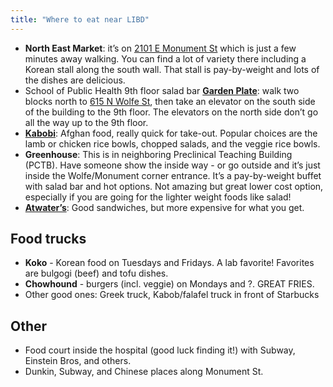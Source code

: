```yaml
---
title: "Where to eat near LIBD"
---
```



* **North East Market**: it's on [2101 E Monument St](https://goo.gl/maps/Cy7K5LJ3pZx9p3Mr5) which is just a few minutes away walking. You can find a lot of variety there including a Korean stall along the south wall. That stall is pay-by-weight and lots of the dishes are delicious.
* School of Public Health 9th floor salad bar **[Garden Plate](https://www.yelp.com/biz/garden-plate-baltimore)**: walk two blocks north to [615 N Wolfe St](https://goo.gl/maps/E5yJzcK4EA4mdTB89), then take an elevator on the south side of the building to the 9th floor. The elevators on the north side don't go all the way up to the 9th floor.
* **[Kabobi](http://www.helmandkabobi.com/)**: Afghan food, really quick for take-out. Popular choices are the lamb or chicken rice bowls, chopped salads, and the veggie rice bowls.
* **Greenhouse**: This is in neighboring Preclinical Teaching Building (PCTB). Have someone show the inside way - or go outside and it's just inside the Wolfe/Monument corner entrance. It's a pay-by-weight buffet with salad bar and hot options. Not amazing but great lower cost option, especially if you are going for the lighter weight foods like salad!
* **[Atwater's](https://www.atwatersfood.com/shops/hopkins)**: Good sandwiches, but more expensive for what you get.




## Food trucks

* **Koko** - Korean food on Tuesdays and Fridays. A lab favorite! Favorites are bulgogi (beef) and tofu dishes.
* **Chowhound** - burgers (incl. veggie) on Mondays and ?. GREAT FRIES.
* Other good ones: Greek truck, Kabob/falafel truck in front of Starbucks




## Other
* Food court inside the hospital (good luck finding it!) with Subway, Einstein Bros, and others.
* Dunkin, Subway, and Chinese places along Monument St.

